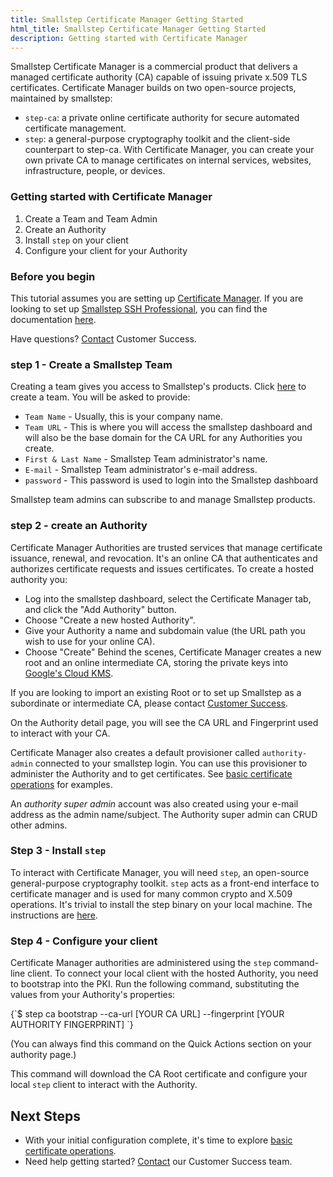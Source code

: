 ```yaml
---
title: Smallstep Certificate Manager Getting Started
html_title: Smallstep Certificate Manager Getting Started
description: Getting started with Certificate Manager 
---
```


Smallstep Certificate Manager is a commercial product that delivers a managed certificate authority (CA) capable of issuing private x.509 TLS certificates. 
Certificate Manager builds on two open-source projects, maintained by smallstep:
* `step-ca`: a private online certificate authority for secure automated certificate management.
* `step`: a general-purpose cryptography toolkit and the client-side counterpart to step-ca.
With Certificate Manager, you can create your own private CA to manage certificates on internal services, websites, infrastructure, people, or devices. 

### Getting started with Certificate Manager
1. Create a Team and Team Admin
2. Create an Authority
3. Install `step` on your client
4. Configure your client for your Authority

### Before you begin
This tutorial assumes you are setting up [Certificate Manager](https://smallstep.com/certificate-manager).
If you are looking to set up [Smallstep SSH Professional](https://smallstep.com/sso-ssh), you can find the documentation [here](/docs/ssh).

Have questions? [Contact](mailto:cs@smallstep.com) Customer Success. 

### step 1 - Create a Smallstep Team
Creating a team gives you access to Smallstep's products. 
Click [here](https://smallstep.com/signup?product=cm) to create a team.
You will be asked to provide:
* `Team Name` - Usually, this is your company name. 
* `Team URL` - This is where you will access the smallstep dashboard and will also be the base domain for the CA URL for any Authorities you create. 
* `First & Last Name` - Smallstep Team administrator's name. 
* `E-mail` - Smallstep Team administrator's e-mail address.
* `password` - This password is used to login into the Smallstep dashboard

Smallstep team admins can subscribe to and manage Smallstep products.

### step 2 - create an Authority
Certificate Manager Authorities are trusted services that manage certificate issuance, renewal, and revocation.
It's an online CA that authenticates and authorizes certificate requests and issues certificates.
To create a hosted authority you:
* Log into the smallstep dashboard, select the Certificate Manager tab, and click the "Add Authority" button.
* Choose "Create a new hosted Authority".
* Give your Authority a name and subdomain value (the URL path you wish to use for your online CA).
* Choose "Create"
Behind the scenes, Certificate Manager creates a new root and an online intermediate CA,
storing the private keys into [Google's Cloud KMS](https://cloud.google.com/security-key-management).

<Alert severity="info">
  <div>
    If you are looking to import an existing Root or to set up Smallstep as a subordinate or intermediate CA, please contact <a href="mailto:cs@smallstep.com">Customer Success</a>.
  </div>
</Alert>

On the Authority detail page, you will see the CA URL and Fingerprint used to interact with your CA.

Certificate Manager also creates a default provisioner called `authority-admin` connected to your smallstep login.
You can use this provisioner to administer the Authority and to get certificates. 
See [basic certificate operations](/docs/certificate-manager/basic-ops) for examples. 

An *authority super admin* account was also created using your e-mail address as the admin name/subject. 
The Authority super admin can CRUD other admins.

### Step 3 - Install `step`
To interact with Certificate Manager, you will need `step`, an open-source general-purpose cryptography toolkit.
`step` acts as a front-end interface to certificate manager and is used for many common crypto and X.509 operations.
It's trivial to install the step binary on your local machine.
The instructions are [here](https://smallstep.com/docs/step-cli/installation).

### Step 4 - Configure your client
Certificate Manager authorities are administered using the `step` command-line client. 
To connect your local client with the hosted Authority, you need to bootstrap into the PKI. 
Run the following command, substituting the values from your Authority's properties:

<CodeBlock language="shell-session" copyText="step ca bootstrap --ca-url [YOUR CA URL] --fingerprint [YOUR AUTHORITY FINGERPRINT]">
{`$ step ca bootstrap --ca-url [YOUR CA URL] --fingerprint [YOUR AUTHORITY FINGERPRINT]
`}
</CodeBlock>

(You can always find this command on the Quick Actions section on your authority page.)

This command will download the CA Root certificate and configure your local `step` client to interact with the Authority.

## Next Steps

- With your initial configuration complete, it's time to explore [basic certificate operations](/docs/certificate-manager/basic-ops).
- Need help getting started? [Contact](mailto:cs@smallstep.com) our Customer Success team. 
